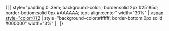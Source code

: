<noinclude>{|</noinclude>
| style="padding:0 .3em; background-color:{{{1|#b31b34}}}; border:solid 2px #25185d; border-bottom:solid 0px #AAAAAA; text-align:center" width="30%" | [[Portal:海军|<span style="color:{{{2]]
| style="background-color:#ffffff; border-bottom:0px solid #000000" width="3%" |  <noinclude>
|}</noinclude>